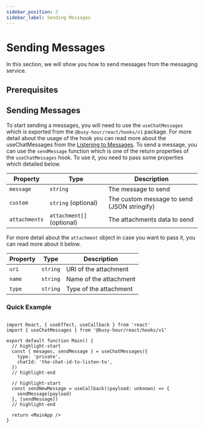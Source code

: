 ```yaml
---
sidebar_position: 2
sidebar_label: Sending Messages
---
```



# Sending Messages

In this section, we will show you how to send messages from the messaging service.

## Prerequisites

<MessagingPrerequisites />

## Sending Messages

To start sending a messages, you will need to use the `useChatMessages` which is exported from the `@busy-hour/react/hooks/v1` package. For more detail about the usage of the hook you can read more about the useChatMessages from the [Listening to Messages](./listening-to-messages#listen-to-specific-incoming-messages). To send a message, you can use the `sendMessage` function which is one of the return properties of the `useChatMessages` hook. To use it, you need to pass some properties which detailed below.

| Property      | Type                      | Description                                 |
| ------------- | ------------------------- | ------------------------------------------- |
| `message`     | `string`                  | The message to send                         |
| `custom`      | `string` (optional)       | The custom message to send (JSON stringify) |
| `attachments` | `attachment[]` (optional) | The attachments data to send                |

For more detail about the `attachment` object in case you want to pass it, you can read more about it below.

| Property | Type     | Description            |
| -------- | -------- | ---------------------- |
| `uri`    | `string` | URI of the attachment  |
| `name`   | `string` | Name of the attachment |
| `type`   | `string` | Type of the attachment |

### Quick Example

```tsx title="src/main.tsx"

import React, { useEffect, useCallback } from 'react'
import { useChatMessages } from '@busy-hour/react/hooks/v1'

export default function Main() {
  // highlight-start
  const { mesages, sendMessage } = useChatMessages({
    type: 'private',
    chatId: 'the-chat-id-to-listen-to',
  })
  // highlight-end

  // highlight-start
  const sendNewMessage = useCallback((payload: unknown) => {
    sendMessage(payload)
  }, [sendMessage])
  // highlight-end

  return <MainApp />
}

```
